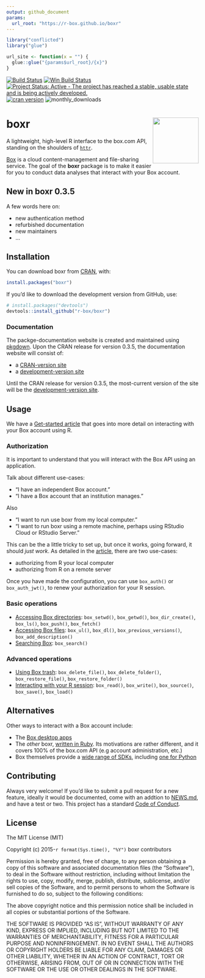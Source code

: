 ```yaml
---
output: github_document
params:
  url_root: "https://r-box.github.io/boxr"
---
```



<!-- README.md is generated from README.Rmd. Please edit that file -->

```r
library("conflicted")
library("glue")

url_site <- function(x = "") {
  glue::glue("{params$url_root}/{x}")
}
```


[![Build Status](https://travis-ci.org/r-box/boxr.svg)](https://travis-ci.org/r-box/boxr)
[![Win Build Status](https://ci.appveyor.com/api/projects/status/github/r-box/boxr?branch=master&svg=true)](https://ci.appveyor.com/project/r-box/boxr)
[![Project Status: Active - The project has reached a stable, usable state and is being actively developed.](https://img.shields.io/badge/repo%20status-active-brightgreen.svg)](https://www.repostatus.org/#active)
[![cran version](https://www.r-pkg.org/badges/version/boxr)](https://cran.rstudio.com/web/packages/boxr)
![monthly_downloads](https://cranlogs.r-pkg.org/badges/boxr)

# boxr <img src="man/figures/logo.png" align="right" alt="" width="120" />

A lightweight, high-level R interface to the box.com API, standing on the shoulders of [`httr`](https://github.com/hadley/httr).

[Box](https://www.box.com) is a cloud content-management and file-sharing service. The goal of the **boxr** package is to make it easier for you to conduct data analyses that interact with your Box account.

## New in boxr 0.3.5

A few words here on:

- new authentication method
- refurbished documentation
- new maintainers
- ...

## Installation

You can download boxr from [CRAN](https://CRAN.R-project.org/package=boxr), with:

```R
install.packages("boxr")
```
 
If you'd like to download the development version from GitHub, use:

```R
# install.packages("devtools")
devtools::install_github("r-box/boxr")
```

### Documentation

The packge-documentation website is created and maintained using [pkgdown](https://pkgdown.r-lib.org). Upon the CRAN release for version 0.3.5, the documentation website will consist of:

- a [CRAN-version site](`r url_site()`)
- a [development-version site](`r url_site("dev")`) 

Until the CRAN release for version 0.3.5, the most-current version of the site will be the [development-version site](`r url_site("dev")`).  

## Usage

We have a [Get-started article](`r url_site("articles/boxr.html")`) that goes into more detail on interacting with your Box account using R.

### Authorization

It is important to understand that you will interact with the Box API using an application.

Talk about different use-cases:

- "I have an independent Box account."
- "I have a Box account that an institution manages."

Also 

- "I want to run use boxr from my local computer."
- "I want to run boxr using a remote machine, perhaps using RStudio Cloud or RStudio Server."

This can be the a little tricky to set up, but once it works, going forward, it should *just work*. As detailed in the [article](`r url_site("articles/boxr.html#authorization")`), there are two use-cases:

- authorizing from R your local computer
- authorizing from R on a remote server

Once you have made the configuration, you can use `box_auth()` or `box_auth_jwt()`, to renew your authorization for your R session.  

### Basic operations

* [Accessing Box directories](`r url_site("articles/boxr.html#accessing-box-directories-folders")`): `box_setwd()`, `box_getwd()`, `box_dir_create()`, `box_ls()`, `box_push()`, `box_fetch()`
* [Accessing Box files](`r url_site("articles/boxr.html#accessing-box-files")`): `box_ul()`, `box_dl()`, `box_previous_versions()`, `box_add_description()`
* [Searching Box](`r url_site("articles/boxr.html#searching-box")`): `box_search()`

### Advanced operations

* [Using Box trash](`r url_site("articles/boxr.html#using-box-trash")`): `box_delete_file()`, `box_delete_folder()`, `box_restore_file()`, `box_restore_folder()`
* [Interacting with your R session](`r url_site("articles/boxr.html#interacting-with-your-r-session")`): `box_read()`, `box_write()`, `box_source()`, `box_save()`, `box_load()`

## Alternatives

Other ways to interact with a Box account include:

* The [Box desktop apps](https://www.box.com/resources/downloads)
* The *other* boxr, [written in Ruby](https://github.com/cburnette/boxr). Its motivations are rather different, and it covers 100% of the box.com API (e.g account administration, etc.)
* Box themselves provide a [wide range of SDKs](https://github.com/box), including [one for Python](https://github.com/box/box-python-sdk)

## Contributing

Always very welcome! If you'd like to submit a pull request for a new feature, ideally it would be documented, come with an addtion to [NEWS.md](`r url_site("news/index.html")`), and have a test or two. This project has a standard [Code of Conduct](`r url_site("CONDUCT.html")`).

## License

The MIT License (MIT)

Copyright (c) 2015-`r format(Sys.time(), "%Y")` boxr contributors

Permission is hereby granted, free of charge, to any person obtaining a copy
of this software and associated documentation files (the "Software"), to deal
in the Software without restriction, including without limitation the rights
to use, copy, modify, merge, publish, distribute, sublicense, and/or sell
copies of the Software, and to permit persons to whom the Software is
furnished to do so, subject to the following conditions:

The above copyright notice and this permission notice shall be included in all
copies or substantial portions of the Software.

THE SOFTWARE IS PROVIDED "AS IS", WITHOUT WARRANTY OF ANY KIND, EXPRESS OR
IMPLIED, INCLUDING BUT NOT LIMITED TO THE WARRANTIES OF MERCHANTABILITY,
FITNESS FOR A PARTICULAR PURPOSE AND NONINFRINGEMENT. IN NO EVENT SHALL THE
AUTHORS OR COPYRIGHT HOLDERS BE LIABLE FOR ANY CLAIM, DAMAGES OR OTHER
LIABILITY, WHETHER IN AN ACTION OF CONTRACT, TORT OR OTHERWISE, ARISING FROM,
OUT OF OR IN CONNECTION WITH THE SOFTWARE OR THE USE OR OTHER DEALINGS IN THE
SOFTWARE.




